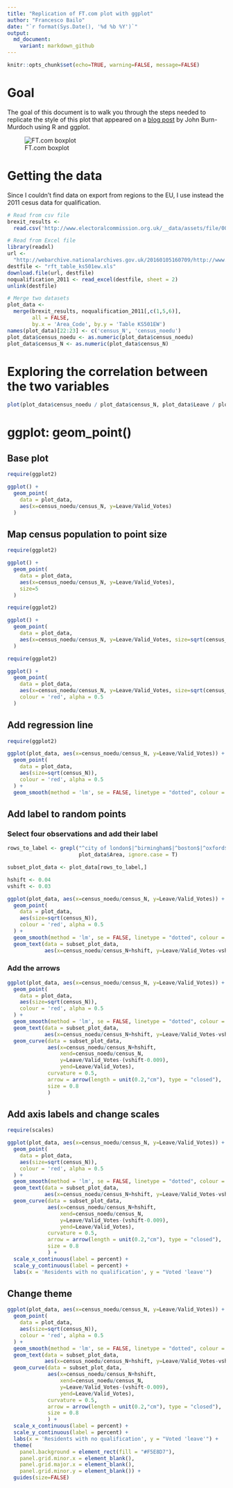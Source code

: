 ```yaml
---
title: "Replication of FT.com plot with ggplot"
author: "Francesco Bailo"
date: "`r format(Sys.Date(), '%d %b %Y')`"
output:
  md_document:
    variant: markdown_github
---
```


```r
knitr::opts_chunk$set(echo=TRUE, warning=FALSE, message=FALSE)
```


# Goal

The goal of this document is to walk you through the steps needed to replicate the style of this plot that appeared on a [blog post](https://www.ft.com/content/1ce1a720-ce94-3c32-a689-8d2356388a1f) by John Burn-Murdoch using R and ggplot. 

![FT.com boxplot](https://raw.githubusercontent.com/fraba/ggplot_ws_replicate_ft_plot/master/figures/fig1.png "Burn-Murdoch's plot")

# Getting the data

Since I couldn't find data on export from regions to the EU, I use instead the 2011 cesus data for qualification.

```r

# Read from csv file
brexit_results <- 
  read.csv('http://www.electoralcommission.org.uk/__data/assets/file/0014/212135/EU-referendum-result-data.csv')

# Read from Excel file
library(readxl)
url <- 
  "http://webarchive.nationalarchives.gov.uk/20160105160709/http://www.ons.gov.uk/ons/rel/census/2011-census/key-statistics-for-local-authorities-in-england-and-wales/rft-table-ks501ew.xls"
destfile <- "rft_table_ks501ew.xls"
download.file(url, destfile)
noqualification_2011 <- read_excel(destfile, sheet = 2)
unlink(destfile)

# Merge two datasets
plot_data <-
  merge(brexit_results, noqualification_2011[,c(1,5,6)], 
        all = FALSE, 
        by.x = 'Area_Code', by.y = 'Table KS501EW')
names(plot_data)[22:23] <- c('census_N', 'census_noedu')
plot_data$census_noedu <- as.numeric(plot_data$census_noedu)
plot_data$census_N <- as.numeric(plot_data$census_N)

```

# Exploring the correlation between the two variables

```r

plot(plot_data$census_noedu / plot_data$census_N, plot_data$Leave / plot_data$Valid_Votes)

```


# ggplot: geom_point()

## Base plot

```r

require(ggplot2)

ggplot() +
  geom_point(
    data = plot_data, 
    aes(x=census_noedu/census_N, y=Leave/Valid_Votes)
  )


```


## Map census population to point size

```r

require(ggplot2)

ggplot() +
  geom_point(
    data = plot_data, 
    aes(x=census_noedu/census_N, y=Leave/Valid_Votes), 
    size=5
  )

```

```r

require(ggplot2)

ggplot() +
  geom_point(
    data = plot_data, 
    aes(x=census_noedu/census_N, y=Leave/Valid_Votes, size=sqrt(census_N))
  )

```

```r

require(ggplot2)

ggplot() +
  geom_point(
    data = plot_data, 
    aes(x=census_noedu/census_N, y=Leave/Valid_Votes, size=sqrt(census_N)),
    colour = 'red', alpha = 0.5
  )

```

## Add regression line

```r

require(ggplot2)

ggplot(plot_data, aes(x=census_noedu/census_N, y=Leave/Valid_Votes)) +
  geom_point(
    data = plot_data, 
    aes(size=sqrt(census_N)),
    colour = 'red', alpha = 0.5
  ) +
  geom_smooth(method = 'lm', se = FALSE, linetype = "dotted", colour = 'black', size = 0.7)

```

## Add label to random points

### Select four observations and add their label

```r

rows_to_label <- grepl("^city of london$|^birmingham$|^boston$|^oxford$|^cambridge$", 
                       plot_data$Area, ignore.case = T)

subset_plot_data <- plot_data[rows_to_label,]

hshift <- 0.04
vshift <- 0.03

ggplot(plot_data, aes(x=census_noedu/census_N, y=Leave/Valid_Votes)) +
  geom_point(
    data = plot_data, 
    aes(size=sqrt(census_N)),
    colour = 'red', alpha = 0.5
  ) +
  geom_smooth(method = 'lm', se = FALSE, linetype = "dotted", colour = 'black', size = 0.7) +
  geom_text(data = subset_plot_data, 
            aes(x=census_noedu/census_N+hshift, y=Leave/Valid_Votes-vshift, label = Area))


```


### Add the arrows

```r

ggplot(plot_data, aes(x=census_noedu/census_N, y=Leave/Valid_Votes)) +
  geom_point(
    data = plot_data, 
    aes(size=sqrt(census_N)),
    colour = 'red', alpha = 0.5
  ) +
  geom_smooth(method = 'lm', se = FALSE, linetype = "dotted", colour = 'black', size = 0.7) +
  geom_text(data = subset_plot_data, 
            aes(x=census_noedu/census_N+hshift, y=Leave/Valid_Votes-vshift, label = Area)) +
  geom_curve(data = subset_plot_data, 
             aes(x=census_noedu/census_N+hshift, 
                 xend=census_noedu/census_N,
                 y=Leave/Valid_Votes-(vshift-0.009),
                 yend=Leave/Valid_Votes),
             curvature = 0.5, 
             arrow = arrow(length = unit(0.2,"cm"), type = "closed"),
             size = 0.8
             )

```

## Add axis labels and change scales

```r

require(scales)

ggplot(plot_data, aes(x=census_noedu/census_N, y=Leave/Valid_Votes)) +
  geom_point(
    data = plot_data, 
    aes(size=sqrt(census_N)),
    colour = 'red', alpha = 0.5
  ) +
  geom_smooth(method = 'lm', se = FALSE, linetype = "dotted", colour = 'black', size = 0.7) +
  geom_text(data = subset_plot_data, 
            aes(x=census_noedu/census_N+hshift, y=Leave/Valid_Votes-vshift, label = Area)) +
  geom_curve(data = subset_plot_data, 
             aes(x=census_noedu/census_N+hshift, 
                 xend=census_noedu/census_N,
                 y=Leave/Valid_Votes-(vshift-0.009),
                 yend=Leave/Valid_Votes),
             curvature = 0.5, 
             arrow = arrow(length = unit(0.2,"cm"), type = "closed"),
             size = 0.8
             ) +
  scale_x_continuous(label = percent) +
  scale_y_continuous(label = percent) +
  labs(x = 'Residents with no qualification', y = "Voted 'leave'")

```


## Change theme

```r

ggplot(plot_data, aes(x=census_noedu/census_N, y=Leave/Valid_Votes)) +
  geom_point(
    data = plot_data, 
    aes(size=sqrt(census_N)),
    colour = 'red', alpha = 0.5
  ) +
  geom_smooth(method = 'lm', se = FALSE, linetype = "dotted", colour = 'black', size = 0.7) +
  geom_text(data = subset_plot_data, 
            aes(x=census_noedu/census_N+hshift, y=Leave/Valid_Votes-vshift, label = Area)) +
  geom_curve(data = subset_plot_data, 
             aes(x=census_noedu/census_N+hshift, 
                 xend=census_noedu/census_N,
                 y=Leave/Valid_Votes-(vshift-0.009),
                 yend=Leave/Valid_Votes),
             curvature = 0.5, 
             arrow = arrow(length = unit(0.2,"cm"), type = "closed"),
             size = 0.8
             ) +
  scale_x_continuous(label = percent) +
  scale_y_continuous(label = percent) +
  labs(x = 'Residents with no qualification', y = "Voted 'leave'") +
  theme(
    panel.background = element_rect(fill = "#F5E8D7"),
    panel.grid.minor.x = element_blank(),
    panel.grid.major.x = element_blank(),
    panel.grid.minor.y = element_blank()) +
  guides(size=FALSE)

```


